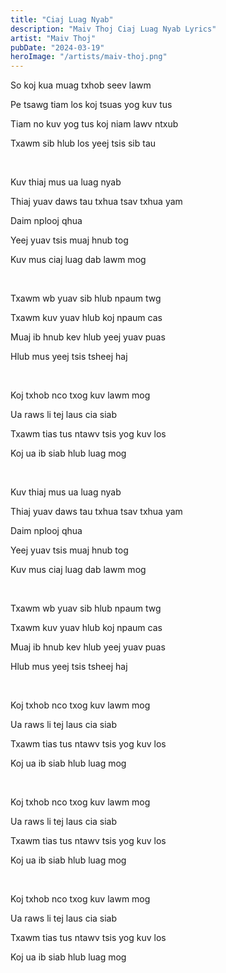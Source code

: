 ```yaml
---
title: "Ciaj Luag Nyab"
description: "Maiv Thoj Ciaj Luag Nyab Lyrics"
artist: "Maiv Thoj"
pubDate: "2024-03-19"
heroImage: "/artists/maiv-thoj.png"
---
```


So koj kua muag txhob seev lawm

Pe tsawg tiam los koj tsuas yog kuv tus

Tiam no kuv yog tus koj niam lawv ntxub

Txawm sib hlub los yeej tsis sib tau

<br />

Kuv thiaj mus ua luag nyab

Thiaj yuav daws tau txhua tsav txhua yam

Daim nplooj qhua

Yeej yuav tsis muaj hnub tog

Kuv mus ciaj luag dab lawm mog

<br />

Txawm wb yuav sib hlub npaum twg

Txawm kuv yuav hlub koj npaum cas

Muaj ib hnub kev hlub yeej yuav puas

Hlub mus yeej tsis tsheej haj

<br />

Koj txhob nco txog kuv lawm mog

Ua raws li tej laus cia siab

Txawm tias tus ntawv tsis yog kuv los

Koj ua ib siab hlub luag mog

<br />

Kuv thiaj mus ua luag nyab

Thiaj yuav daws tau txhua tsav txhua yam

Daim nplooj qhua

Yeej yuav tsis muaj hnub tog

Kuv mus ciaj luag dab lawm mog

<br />

Txawm wb yuav sib hlub npaum twg

Txawm kuv yuav hlub koj npaum cas

Muaj ib hnub kev hlub yeej yuav puas

Hlub mus yeej tsis tsheej haj

<br />

Koj txhob nco txog kuv lawm mog

Ua raws li tej laus cia siab

Txawm tias tus ntawv tsis yog kuv los

Koj ua ib siab hlub luag mog

<br />

Koj txhob nco txog kuv lawm mog

Ua raws li tej laus cia siab

Txawm tias tus ntawv tsis yog kuv los

Koj ua ib siab hlub luag mog

<br />

Koj txhob nco txog kuv lawm mog

Ua raws li tej laus cia siab

Txawm tias tus ntawv tsis yog kuv los

Koj ua ib siab hlub luag mog
